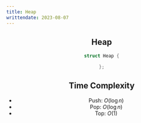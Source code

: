 ---
title: Heap
writtendate: 2023-08-07
---

<Header />


## Heap

```cpp
struct Heap {

};
```

## Time Complexity

- Push: $O(\log n)$
- Pop: $O(\log n)$
- Top: $O(1)$

<Comment />
